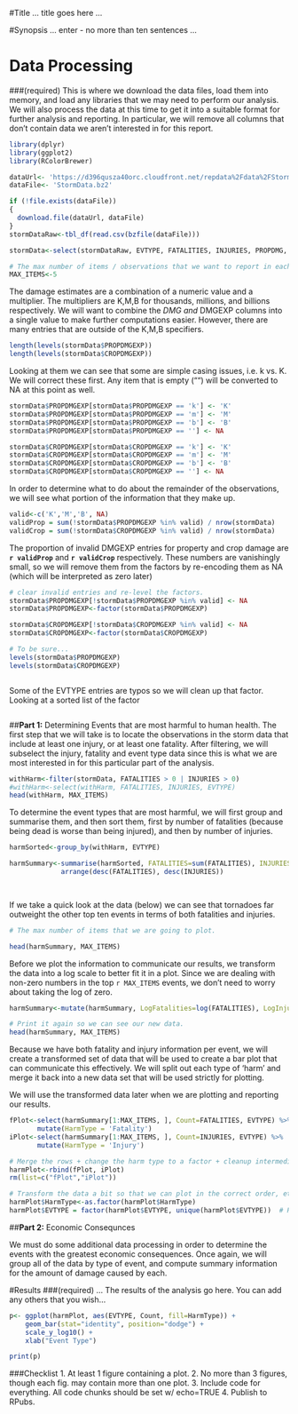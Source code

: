 
#Title
... title goes here ...

#Synopsis
... enter - no more than ten sentences ...


# Data Processing
###(required)
This is where we download the data files, load them into memory, and load any libraries that we may need to 
perform our analysis.  We will also process the data at this time to get it into a suitable format for further analysis and reporting.  In particular, we will remove all columns that don't contain data we aren't interested in for this report.

```r

library(dplyr)
library(ggplot2)
library(RColorBrewer)

dataUrl<- 'https://d396qusza40orc.cloudfront.net/repdata%2Fdata%2FStormData.csv.bz2'
dataFile<- 'StormData.bz2'

if (!file.exists(dataFile))
{
  download.file(dataUrl, dataFile)
}
stormDataRaw<-tbl_df(read.csv(bzfile(dataFile)))

stormData<-select(stormDataRaw, EVTYPE, FATALITIES, INJURIES, PROPDMG, PROPDMGEXP, CROPDMG, CROPDMGEXP)

# The max number of items / observations that we want to report in each plot, table, etc.
MAX_ITEMS<-5

```

The damage estimates are a combination of a numeric value and a multiplier.  The multipliers are K,M,B for thousands, millions, and billions respectively.  We will want to combine the *DMG and *DMGEXP columns into a single value to make further computations easier.  However, there are many entries that are outside of the K,M,B specifiers.

```r
length(levels(stormData$PROPDMGEXP))
length(levels(stormData$CROPDMGEXP))
```

Looking at them we can see that some are simple casing issues, i.e. k vs. K.  We will correct these first.  Any item that is empty ("") will be converted to NA at this point as well.

```r

stormData$PROPDMGEXP[stormData$PROPDMGEXP == 'k'] <- 'K'
stormData$PROPDMGEXP[stormData$PROPDMGEXP == 'm'] <- 'M'
stormData$PROPDMGEXP[stormData$PROPDMGEXP == 'b'] <- 'B'
stormData$PROPDMGEXP[stormData$PROPDMGEXP == ''] <- NA

stormData$CROPDMGEXP[stormData$CROPDMGEXP == 'k'] <- 'K'
stormData$CROPDMGEXP[stormData$CROPDMGEXP == 'm'] <- 'M'
stormData$CROPDMGEXP[stormData$CROPDMGEXP == 'b'] <- 'B'
stormData$CROPDMGEXP[stormData$CROPDMGEXP == ''] <- NA

```

In order to determine what to do about the remainder of the observations, we will see what portion of the information that they make up.
```r
valid<-c('K','M','B', NA)
validProp = sum(!stormData$PROPDMGEXP %in% valid) / nrow(stormData)
validCrop = sum(!stormData$CROPDMGEXP %in% valid) / nrow(stormData)
```

The proportion of invalid DMGEXP entries for property and crop damage are **`r validProp`** and **`r validCrop`** respectively.  These numbers are vanishingly small, so we will remove them from the factors by re-encoding them as NA (which will be interpreted as zero later)

```r

# clear invalid entries and re-level the factors.
stormData$PROPDMGEXP[!stormData$PROPDMGEXP %in% valid] <- NA
stormData$PROPDMGEXP<-factor(stormData$PROPDMGEXP)

stormData$CROPDMGEXP[!stormData$CROPDMGEXP %in% valid] <- NA
stormData$CROPDMGEXP<-factor(stormData$CROPDMGEXP)

# To be sure...
levels(stormData$PROPDMGEXP)
levels(stormData$CROPDMGEXP)

```


```r
```

Some of the EVTYPE entries are typos so we will clean up that factor.  Looking at a sorted list of the factor

```r



```

##**Part 1:** Determining Events that are most harmful to human health.
The first step that we will take is to locate the observations in the storm data that include at least one injury, or at least one fatality.  After filtering, we will subselect the injury, fatality and event type data
since this is what we are most interested in for this particular part of the analysis.

```r

withHarm<-filter(stormData, FATALITIES > 0 | INJURIES > 0)
#withHarm<-select(withHarm, FATALITIES, INJURIES, EVTYPE)
head(withHarm, MAX_ITEMS)

```

To determine the event types that are most harmful, we will first group and summarise them, and then sort them, first by number of fatalities (because being dead is worse than being injured), and then by number of injuries.

```r

harmSorted<-group_by(withHarm, EVTYPE)

harmSummary<-summarise(harmSorted, FATALITIES=sum(FATALITIES), INJURIES=sum(INJURIES)) %>%
             arrange(desc(FATALITIES), desc(INJURIES))

                     
```

If we take a quick look at the data (below) we can see that tornadoes far outweight the other top ten events in terms of both fatalities and injuries.  

```r

# The max number of items that we are going to plot.

head(harmSummary, MAX_ITEMS)

```

Before we plot the information to communicate our results, we transform the data into a log scale to better fit it in a plot.  Since we are dealing with non-zero numbers in the top `r MAX_ITEMS` events, we don't need to worry about taking the log of zero.

```r

harmSummary<-mutate(harmSummary, LogFatalities=log(FATALITIES), LogInjuries=log(INJURIES) )

# Print it again so we can see our new data.
head(harmSummary, MAX_ITEMS)

```

Because we have both fatality and injury information per event, we will create a transformed set of data that will be used to create a bar plot that can communicate this effectively.  We will split out each type of 'harm' and merge it back into a new data set that will be used strictly for plotting.
  
We will use the transformed data later when we are plotting and reporting our results.
  
```r

fPlot<-select(harmSummary[1:MAX_ITEMS, ], Count=FATALITIES, EVTYPE) %>% 
       mutate(HarmType = 'Fatality')
iPlot<-select(harmSummary[1:MAX_ITEMS, ], Count=INJURIES, EVTYPE) %>% 
       mutate(HarmType = 'Injury')

# Merge the rows + change the harm type to a factor + cleanup intermediates.
harmPlot<-rbind(fPlot, iPlot)
rm(list=c("fPlot","iPlot"))

# Transform the data a bit so that we can plot in the correct order, etc.
harmPlot$HarmType<-as.factor(harmPlot$HarmType)
harmPlot$EVTYPE = factor(harmPlot$EVTYPE, unique(harmPlot$EVTYPE))  # Reorder Levels


```

##**Part 2:** Economic Consequnces

We must do some additional data processing in order to determine the events with the greatest economic consequences.  Once again, we will group all of the data by type of event, and compute summary information for the amount of damage caused by each.






#Results
###(required)
... The results of the analysis go here.  You can add any others that you wish...

```r


p<- ggplot(harmPlot, aes(EVTYPE, Count, fill=HarmType)) +
    geom_bar(stat="identity", position="dodge") +
    scale_y_log10() +
    xlab("Event Type")

print(p)

```

###Checklist
1. At least 1 figure containing a plot.
2. No more than 3 figures, though each fig. may contain more than one plot.
3. Include code for everything.  All code chunks should be set w/ echo=TRUE
4. Publish to RPubs.

